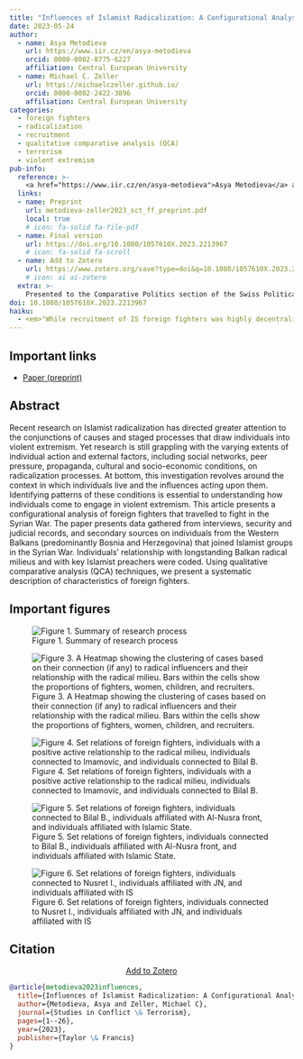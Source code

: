 ```yaml
---
title: "Influences of Islamist Radicalization: A Configurational Analysis of Balkan Foreign Fighters in Syria"
date: 2023-05-24
author:
  - name: Asya Metodieva
    url: https://www.iir.cz/en/asya-metodieva
    orcid: 0000-0002-8775-6227
    affiliation: Central European University
  - name: Michael C. Zeller
    url: https://michaelczeller.github.io/
    orcid: 0000-0002-2422-3896
    affiliation: Central European University
categories:
  - foreign fighters
  - radicalization
  - recruitment
  - qualitative comparative analysis (QCA)
  - terrorism
  - violent extremism
pub-info:
  reference: >-
    <a href="https://www.iir.cz/en/asya-metodieva">Asya Metodieva</a> and <strong>Michael C. Zeller</strong>, “Influences of Islamist Radicalization: A Configurational Analysis of Balkan Foreign Fighters in Syria,” <em>Studies in Conflict & Terrorism</em> (in press): 1-27, doi: <a href="https://doi.org/10.1080/1057610X.2023.2213967"><code>10.1080/1057610X.2023.2213967</code></a>
  links:
  - name: Preprint
    url: metodieva-zeller2023_sct_ff_preprint.pdf
    local: true
    # icon: fa-solid fa-file-pdf
  - name: Final version
    url: https://doi.org/10.1080/1057610X.2023.2213967
    # icon: fa-solid fa-scroll
  - name: Add to Zotero
    url: https://www.zotero.org/save?type=doi&q=10.1080/1057610X.2023.2213967
    # icon: ai ai-zotero
  extra: >-
    Presented to the Comparative Politics section of the Swiss Political Science Association Annual Congress in 2022.
doi: 10.1080/1057610X.2023.2213967
haiku:
  - <em>"While recruitment of IS foreign fighters was highly decentralized, local radical milieus secured both resilient social structures and authority, concentrated in influencers’ networks."</em>
---
```


## Important links

- [Paper (preprint)](metodieva-zeller2023_sct_ff_preprint.pdf)

## Abstract

Recent research on Islamist radicalization has directed greater attention to the conjunctions of causes and staged processes that draw individuals into violent extremism. Yet research is still grappling with the varying extents of individual action and external factors, including social networks, peer pressure, propaganda, cultural and socio-economic conditions, on radicalization processes. At bottom, this investigation revolves around the context in which individuals live and the influences acting upon them. Identifying patterns of these conditions is essential to understanding how individuals come to engage in violent extremism. This article presents a configurational analysis of foreign fighters that travelled to fight in the Syrian War. The paper presents data gathered from interviews, security and judicial records, and secondary sources on individuals from the Western Balkans (predominantly Bosnia and Herzegovina) that joined Islamist groups in the Syrian War. Individuals’ relationship with longstanding Balkan radical milieus and with key Islamist preachers were coded. Using qualitative comparative analysis (QCA) techniques, we present a systematic description of characteristics of foreign fighters.

## Important figures

![Figure 1. Summary of research process](FIG_1.png)

![Figure 3. A Heatmap showing the clustering of cases based on their connection (if any) to radical influencers and their relationship with the radical milieu. Bars within the cells show the proportions of fighters, women, children, and recruiters.](FIG_3.png)

![Figure 4. Set relations of foreign fighters, individuals with a positive active relationship to the radical milieu, individuals connected to Imamovíc, and individuals connected to Bilal B.](FIG_4.png)

![Figure 5. Set relations of foreign fighters, individuals connected to Bilal B., individuals affiliated with Al-Nusra front, and individuals affiliated with Islamic State.](FIG_5.png)

![Figure 6. Set relations of foreign fighters, individuals connected to Nusret I., individuals affiliated with JN, and individuals affiliated with IS](FIG_6.png)


## Citation

<p class="buttons" style="text-align:center;">
<a class="btn btn-danger" target="_blank" href="https://www.zotero.org/save?type=doi&q=10.1080/1057610X.2023.2213967">Add to Zotero <i class="bi-arrow-up-right-square"></i> </a>
</p>

```bibtex
@article{metodieva2023influences,
  title={Influences of Islamist Radicalization: A Configurational Analysis of Balkan Foreign Fighters in Syria},
  author={Metodieva, Asya and Zeller, Michael C},
  journal={Studies in Conflict \& Terrorism},
  pages={1--26},
  year={2023},
  publisher={Taylor \& Francis}
}
```

